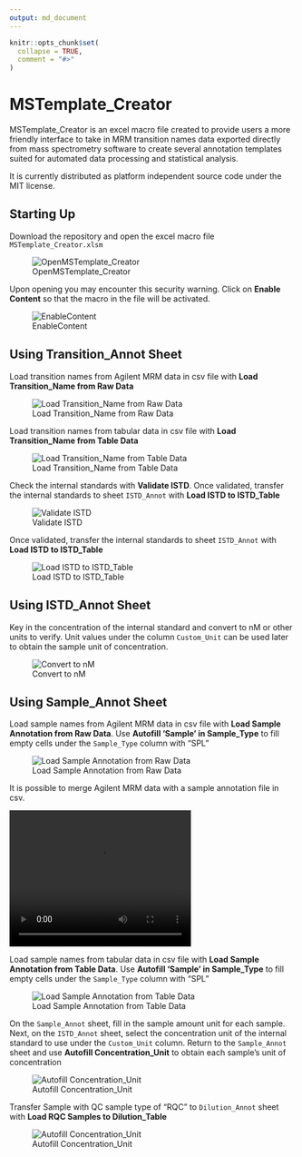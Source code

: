 ```yaml
---
output: md_document 
---
```


```r
knitr::opts_chunk$set(
  collapse = TRUE,
  comment = "#>"
)
```

# MSTemplate_Creator

MSTemplate_Creator is an excel macro file created to provide users a more friendly interface to take in MRM transition names data exported directly from mass spectrometry software to create several annotation templates suited for automated data processing and statistical analysis.

It is currently distributed as platform independent source code under the MIT license.

## Starting Up

Download the repository and open the excel macro file `MSTemplate_Creator.xlsm`

![OpenMSTemplate_Creator](figures/OpenMSTemplate_Creator.JPG)

Upon opening you may encounter this security warning. Click on **Enable Content** so that the macro in the file will be activated.

![EnableContent](figures/EnableContentWarning.jpg)

## Using Transition_Annot Sheet

Load transition names from Agilent MRM data in csv file with **Load Transition_Name from Raw Data**

![Load Transition_Name from Raw Data](figures/trial.gif)

Load transition names from tabular data in csv file with **Load Transition_Name from Table Data**

![Load Transition_Name from Table Data](figures/trial2.gif)

Check the internal standards with **Validate ISTD**. Once validated, transfer the internal standards to sheet `ISTD_Annot` with **Load ISTD to ISTD_Table**

![Validate ISTD](figures/trial3.gif)

Once validated, transfer the internal standards to sheet `ISTD_Annot` with **Load ISTD to ISTD_Table**

![Load ISTD to ISTD_Table](figures/trial4.gif)

## Using ISTD_Annot Sheet

Key in the concentration of the internal standard and convert to nM or other units to verify. Unit values under the column `Custom_Unit` can be used later to obtain the sample unit of concentration.

![Convert to nM](figures/trial5.gif)

## Using Sample_Annot Sheet

Load sample names from Agilent MRM data in csv file with **Load Sample Annotation from Raw Data**. Use **Autofill 'Sample' in Sample_Type** to fill empty cells under the `Sample_Type` column with "SPL"

![Load Sample Annotation from Raw Data](figures/trial7.gif)

It is possible to merge Agilent MRM data with a sample annotation file in csv.

<video width="320" height="240" controls>

<source src="figures/trial10.mp4" type="video/mp4">

</video>

Load sample names from tabular data in csv file with **Load Sample Annotation from Table Data**. Use **Autofill 'Sample' in Sample_Type** to fill empty cells under the `Sample_Type` column with "SPL"

![Load Sample Annotation from Table Data](figures/trial6.gif)

On the `Sample_Annot` sheet, fill in the sample amount unit for each sample. Next, on the `ISTD_Annot` sheet, select the concentration unit of the internal standard to use under the `Custom_Unit` column. Return to the `Sample_Annot` sheet and use **Autofill Concentration_Unit** to obtain each sample's unit of concentration

![Autofill Concentration_Unit](figures/trial8.gif)

Transfer Sample with QC sample type of "RQC" to `Dilution_Annot` sheet with **Load RQC Samples to Dilution_Table**

![Autofill Concentration_Unit](figures/trial9.gif)
